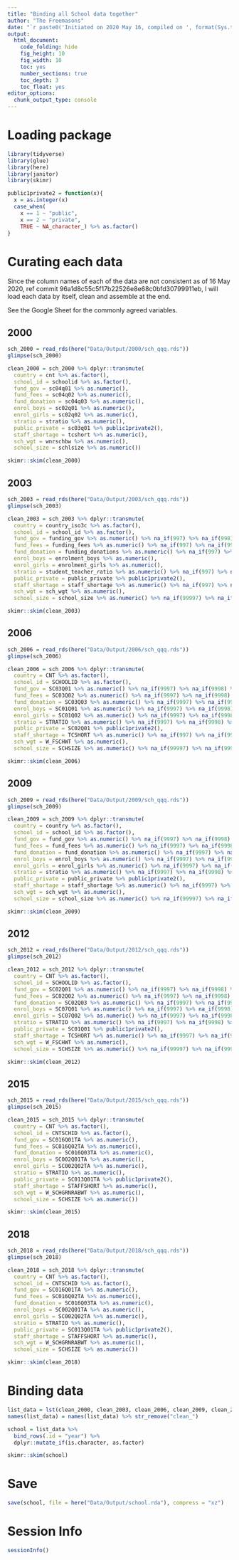 ```yaml
---
title: "Binding all School data together"
author: "The Freemasons"
date: "`r paste0('Initiated on 2020 May 16, compiled on ', format(Sys.time(), '%Y %b %d'))`"
output:
  html_document:
    code_folding: hide
    fig_height: 10
    fig_width: 10
    toc: yes
    number_sections: true
    toc_depth: 3
    toc_float: yes
editor_options: 
  chunk_output_type: console
---
```



# Loading package 
```r
library(tidyverse)
library(glue)
library(here)
library(janitor)
library(skimr)

public1private2 = function(x){
  x = as.integer(x)
  case_when(
    x == 1 ~ "public",
    x == 2 ~ "private",
    TRUE ~ NA_character_) %>% as.factor()
}
```

# Curating each data
Since the column names of each of the data are not consistent as of 16 May 2020, ref commit 96a1d8c55c5f17b22526e8e68c0bfd30799911eb, I will load each data by itself, clean and assemble at the end. 

See the Google Sheet for the commonly agreed variables. 

## 2000

```r
sch_2000 = read_rds(here("Data/Output/2000/sch_qqq.rds"))
glimpse(sch_2000)

clean_2000 = sch_2000 %>% dplyr::transmute(
  country = cnt %>% as.factor(),
  school_id = schoolid %>% as.factor(), 
  fund_gov = sc04q01 %>% as.numeric(),
  fund_fees = sc04q02 %>% as.numeric(),
  fund_donation = sc04q03 %>% as.numeric(),
  enrol_boys = sc02q01 %>% as.numeric(),
  enrol_girls = sc02q02 %>% as.numeric(),
  stratio = stratio %>% as.numeric(),
  public_private = sc03q01 %>% public1private2(),
  staff_shortage = tcshort %>% as.numeric(),
  sch_wgt = wnrschbw %>% as.numeric(),
  school_size = schlsize %>% as.numeric())

skimr::skim(clean_2000)
```


## 2003
```r
sch_2003 = read_rds(here("Data/Output/2003/sch_qqq.rds"))
glimpse(sch_2003)

clean_2003 = sch_2003 %>% dplyr::transmute(
  country = country_iso3c %>% as.factor(),
  school_id = school_id %>% as.factor(), 
  fund_gov = funding_gov %>% as.numeric() %>% na_if(997) %>% na_if(998) %>% na_if(999),
  fund_fees = funding_fees %>% as.numeric() %>% na_if(997) %>% na_if(998) %>% na_if(999),
  fund_donation = funding_donations %>% as.numeric() %>% na_if(997) %>% na_if(998) %>% na_if(999),
  enrol_boys = enrolment_boys %>% as.numeric(),
  enrol_girls = enrolment_girls %>% as.numeric(),
  stratio = student_teacher_ratio %>% as.numeric() %>% na_if(997) %>% na_if(998) %>% na_if(999),
  public_private = public_private %>% public1private2(),
  staff_shortage = staff_shortage %>% as.numeric() %>% na_if(997) %>% na_if(998) %>% na_if(999),
  sch_wgt = sch_wgt %>% as.numeric(),
  school_size = school_size %>% as.numeric() %>% na_if(99997) %>% na_if(99998) %>% na_if(99999))

skimr::skim(clean_2003)
```



## 2006
```r
sch_2006 = read_rds(here("Data/Output/2006/sch_qqq.rds"))
glimpse(sch_2006)

clean_2006 = sch_2006 %>% dplyr::transmute(
  country = CNT %>% as.factor(),
  school_id = SCHOOLID %>% as.factor(), 
  fund_gov = SC03Q01 %>% as.numeric() %>% na_if(9997) %>% na_if(9998) %>% na_if(9999),
  fund_fees = SC03Q02 %>% as.numeric() %>% na_if(9997) %>% na_if(9998) %>% na_if(9999),
  fund_donation = SC03Q03 %>% as.numeric() %>% na_if(9997) %>% na_if(9998) %>% na_if(9999),
  enrol_boys = SC01Q01 %>% as.numeric() %>% na_if(9997) %>% na_if(9998) %>% na_if(9999),
  enrol_girls = SC01Q02 %>% as.numeric() %>% na_if(9997) %>% na_if(9998) %>% na_if(9999),
  stratio = STRATIO %>% as.numeric() %>% na_if(9997) %>% na_if(9998) %>% na_if(9999),
  public_private = SC02Q01 %>% public1private2(),
  staff_shortage = TCSHORT %>% as.numeric() %>% na_if(997) %>% na_if(998) %>% na_if(999),
  sch_wgt = W_FSCHWT %>% as.numeric(),
  school_size = SCHSIZE %>% as.numeric() %>% na_if(99997) %>% na_if(99998) %>% na_if(99999))

skimr::skim(clean_2006)
```

## 2009
```r
sch_2009 = read_rds(here("Data/Output/2009/sch_qqq.rds"))
glimpse(sch_2009)

clean_2009 = sch_2009 %>% dplyr::transmute(
  country = country %>% as.factor(),
  school_id = school_id %>% as.factor(), 
  fund_gov = fund_gov %>% as.numeric() %>% na_if(9997) %>% na_if(9998) %>% na_if(9999),
  fund_fees = fund_fees %>% as.numeric() %>% na_if(9997) %>% na_if(9998) %>% na_if(9999),
  fund_donation = fund_donation %>% as.numeric() %>% na_if(9997) %>% na_if(9998) %>% na_if(9999),
  enrol_boys = enrol_boys %>% as.numeric() %>% na_if(9997) %>% na_if(9998) %>% na_if(9999),
  enrol_girls = enrol_girls %>% as.numeric() %>% na_if(9997) %>% na_if(9998) %>% na_if(9999),
  stratio = stratio %>% as.numeric() %>% na_if(9997) %>% na_if(9998) %>% na_if(9999),
  public_private = public_private %>% public1private2(),
  staff_shortage = staff_shortage %>% as.numeric() %>% na_if(9997) %>% na_if(9998) %>% na_if(9999),
  sch_wgt = sch_wgt %>% as.numeric(),
  school_size = school_size %>% as.numeric() %>% na_if(99997) %>% na_if(99998) %>% na_if(99999))

skimr::skim(clean_2009)
```

## 2012

```r
sch_2012 = read_rds(here("Data/Output/2012/sch_qqq.rds"))
glimpse(sch_2012)

clean_2012 = sch_2012 %>% dplyr::transmute(
  country = CNT %>% as.factor(),
  school_id = SCHOOLID %>% as.factor(), 
  fund_gov = SC02Q01 %>% as.numeric() %>% na_if(9997) %>% na_if(9998) %>% na_if(9999),
  fund_fees = SC02Q02 %>% as.numeric() %>% na_if(9997) %>% na_if(9998) %>% na_if(9999),
  fund_donation = SC02Q03 %>% as.numeric() %>% na_if(9997) %>% na_if(9998) %>% na_if(9999),
  enrol_boys = SC07Q01 %>% as.numeric() %>% na_if(9997) %>% na_if(9998) %>% na_if(9999),
  enrol_girls = SC07Q02 %>% as.numeric() %>% na_if(9997) %>% na_if(9998) %>% na_if(9999),
  stratio = STRATIO %>% as.numeric() %>% na_if(9997) %>% na_if(9998) %>% na_if(9999),
  public_private = SC01Q01 %>% public1private2(),
  staff_shortage = TCSHORT %>% as.numeric() %>% na_if(9997) %>% na_if(9998) %>% na_if(9999),
  sch_wgt = W_FSCHWT %>% as.numeric(),
  school_size = SCHSIZE %>% as.numeric() %>% na_if(99997) %>% na_if(99998) %>% na_if(99999))

skimr::skim(clean_2012)
```

## 2015

```r
sch_2015 = read_rds(here("Data/Output/2015/sch_qqq.rds"))
glimpse(sch_2015)

clean_2015 = sch_2015 %>% dplyr::transmute(
  country = CNT %>% as.factor(),
  school_id = CNTSCHID %>% as.factor(), 
  fund_gov = SC016Q01TA %>% as.numeric(),
  fund_fees = SC016Q02TA %>% as.numeric(),
  fund_donation = SC016Q03TA %>% as.numeric(),
  enrol_boys = SC002Q01TA %>% as.numeric(),
  enrol_girls = SC002Q02TA %>% as.numeric(),
  stratio = STRATIO %>% as.numeric(),
  public_private = SC013Q01TA %>% public1private2(),
  staff_shortage = STAFFSHORT %>% as.numeric(),
  sch_wgt = W_SCHGRNRABWT %>% as.numeric(),
  school_size = SCHSIZE %>% as.numeric())

skimr::skim(clean_2015)
```


## 2018

```r
sch_2018 = read_rds(here("Data/Output/2018/sch_qqq.rds"))
glimpse(sch_2018)

clean_2018 = sch_2018 %>% dplyr::transmute(
  country = CNT %>% as.factor(),
  school_id = CNTSCHID %>% as.factor(), 
  fund_gov = SC016Q01TA %>% as.numeric(),
  fund_fees = SC016Q02TA %>% as.numeric(),
  fund_donation = SC016Q03TA %>% as.numeric(),
  enrol_boys = SC002Q01TA %>% as.numeric(),
  enrol_girls = SC002Q02TA %>% as.numeric(),
  stratio = STRATIO %>% as.numeric(),
  public_private = SC013Q01TA %>% public1private2(),
  staff_shortage = STAFFSHORT %>% as.numeric(),
  sch_wgt = W_SCHGRNRABWT %>% as.numeric(),
  school_size = SCHSIZE %>% as.numeric())

skimr::skim(clean_2018)
```


# Binding data

```r
list_data = lst(clean_2000, clean_2003, clean_2006, clean_2009, clean_2012, clean_2015, clean_2018)
names(list_data) = names(list_data) %>% str_remove("clean_")

school = list_data %>% 
  bind_rows(.id = "year") %>% 
  dplyr::mutate_if(is.character, as.factor)

skimr::skim(school)
```

# Save
```r
save(school, file = here("Data/Output/school.rda"), compress = "xz")
```


# Session Info

```r
sessionInfo()
```